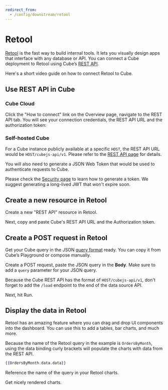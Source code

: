 ```yaml
---
redirect_from:
  - /config/downstream/retool
---
```


# Retool

[Retool](https://retool.com/) is the fast way to build internal tools. It lets
you visually design apps that interface with any database or API. You can
connect a Cube deployment to Retool using Cube’s
[REST API](/reference/rest-api).

Here's a short video guide on how to connect Retool to Cube.

<LoomVideo url="https://www.loom.com/embed/e0f5584068a44df0981372ceac85a21f" />

## Use REST API in Cube

### Cube Cloud

Click the "How to connect" link on the Overview page, navigate to the REST API
tab. You will see your connection credentials, the REST API URL and the
authorization token:

<Screenshot src="https://ucarecdn.com/5e861647-21df-407d-951d-6a88d5ed9f97/" />

### Self-hosted Cube

For a Cube instance publicly available at a specific `HOST`, the REST API URL
would be `HOST/cubejs-api/v1`. Please refer to the
[REST API page](/reference/rest-api) for details.

You will also need to generate a JSON Web Token that would be used to
authenticate requests to Cube.

Please check the [Security page](/product/auth#generating-json-web-tokens-jwt)
to learn how to generate a token. We suggest generating a long-lived JWT that
won't expire soon.

## Create a new resource in Retool

Create a new "REST API" resource in Retool.

<Screenshot src="https://ucarecdn.com/8a07d9ac-f33b-4aa1-8089-515694e56a63/" />

Next, copy and paste Cube's REST API URL and the Authorization token.

<Screenshot src="https://ucarecdn.com/fdab9eaa-737b-4ef9-9e08-ad15aaa2fe29/" />

## Create a POST request in Retool

Get your Cube query in the JSON
[query format](/product/apis-integrations/rest-api/query-format) ready. You can
copy it from Cube’s Playground or compose manually.

Create a POST request, paste the JSON query in the **Body**. Make sure to add a
`query` parameter for your JSON query.

Because the Cube REST API has the format of `HOST/cubejs-api/v1`, don't forget
to add the `/load` endpoint to the end of the data source API.

Next, hit Run.

<Screenshot src="https://ucarecdn.com/59b0b8a3-9efe-49d6-a2ed-4027524b8965/" />

## Display the data in Retool

Retool has an amazing feature where you can drag and drop UI components into the
dashboard. You can use this to add a tables, bar charts, and much more.

Because the name of the Retool query in the example is `OrdersByMonth`, using
the data binding curly brackets will populate the charts with data from the REST
API.

```handlebars
{{OrdersByMonth.data.data}}
```

Reference the name of the query in your Retool charts.

<Screenshot src="https://ucarecdn.com/1b5e577a-3a1f-40b3-9a3d-b535b2cbaa8d/" />

Get nicely rendered charts.

<Screenshot src="https://ucarecdn.com/0bb0b430-29f5-407b-8be1-7bc197359927/" />
